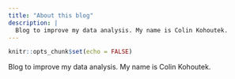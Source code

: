---
title: "About this blog"
description: |
  Blog to improve my data analysis. My name is Colin Kohoutek. 
---

```{r setup, include=FALSE}
knitr::opts_chunk$set(echo = FALSE)
```

Blog to improve my data analysis. My name is Colin Kohoutek. 